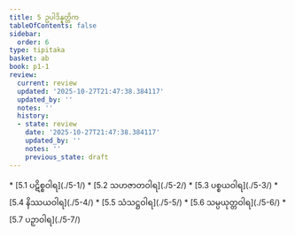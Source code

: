 ```yaml
---
title: 5 ဥပါဒိန္နတ္တိက
tableOfContents: false
sidebar:
  order: 6
type: tipitaka
basket: ab
book: p1-1
review:
  current: review
  updated: '2025-10-27T21:47:38.384117'
  updated_by: ''
  notes: ''
  history:
  - state: review
    date: '2025-10-27T21:47:38.384117'
    updated_by: ''
    notes: ''
    previous_state: draft
---
```



<ReviewStatus review={frontmatter.review} showDetails={true} />

<HypothesisAnnotation frontmatter={frontmatter} />

<DynamicBreadcrumb />



<TableOfContents book="p1-1" section="5">
* [5.1 ပဋိစ္စဝါရ](./5-1/)
* [5.2 သဟဇာတဝါရ](./5-2/)
* [5.3 ပစ္စယဝါရ](./5-3/)
* [5.4 နိဿယဝါရ](./5-4/)
* [5.5 သံသဋ္ဌဝါရ](./5-5/)
* [5.6 သမ္ပယုတ္တဝါရ](./5-6/)
* [5.7 ပဉှာဝါရ](./5-7/)
</TableOfContents>